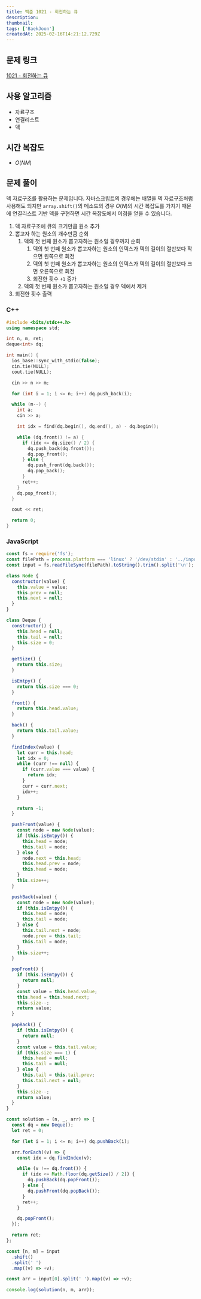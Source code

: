 ```yaml
---
title: 백준 1021 - 회전하는 큐
description:
thumbnail:
tags: ['BaekJoon']
createdAt: 2025-02-16T14:21:12.729Z
---
```


## 문제 링크

[1021 - 회전하는 큐](https://www.acmicpc.net/problem/1021)

## 사용 알고리즘

- 자료구조
- 연결리스트
- 덱

## 시간 복잡도

- $O(NM)$

## 문제 풀이

덱 자료구조를 활용하는 문제입니다. 자바스크립트의 경우에는 배열을 덱 자료구조처럼 사용해도 되지만 `array.shift()`의 메소드의 경우 $O(N)$의 시간 복잡도를 가지기 때문에 연결리스트 기반 덱을 구현하면 시간 복잡도에서 이점을 얻을 수 있습니다.

1. 덱 자료구조에 큐의 크기만큼 원소 추가
2. 뽑고자 하는 원소의 개수만큼 순회
   1. 덱의 첫 번째 원소가 뽑고자하는 원소일 경우까지 순회
      1. 덱의 첫 번째 원소가 뽑고자하는 원소의 인덱스가 덱의 길이의 절반보다 작으면 왼쪽으로 회전
      2. 덱의 첫 번째 원소가 뽑고자하는 원소의 인덱스가 덱의 길이의 절반보다 크면 오른쪽으로 회전
      3. 회전한 횟수 `+1` 증가
   2. 덱의 첫 번째 원소가 뽑고자하는 원소일 경우 덱에서 제거
3. 회전한 횟수 출력

### C++

```c++ title="C++"
#include <bits/stdc++.h>
using namespace std;

int n, m, ret;
deque<int> dq;

int main() {
  ios_base::sync_with_stdio(false);
  cin.tie(NULL);
  cout.tie(NULL);

  cin >> n >> m;

  for (int i = 1; i <= n; i++) dq.push_back(i);

  while (m--) {
    int a;
    cin >> a;

    int idx = find(dq.begin(), dq.end(), a) - dq.begin();

    while (dq.front() != a) {
      if (idx <= dq.size() / 2) {
        dq.push_back(dq.front());
        dq.pop_front();
      } else {
        dq.push_front(dq.back());
        dq.pop_back();
      }
      ret++;
    }
    dq.pop_front();
  }

  cout << ret;

  return 0;
}
```

### JavaScript

```js title="JavaScript"
const fs = require('fs');
const filePath = process.platform === 'linux' ? '/dev/stdin' : '../input.txt';
const input = fs.readFileSync(filePath).toString().trim().split('\n');

class Node {
  constructor(value) {
    this.value = value;
    this.prev = null;
    this.next = null;
  }
}

class Deque {
  constructor() {
    this.head = null;
    this.tail = null;
    this.size = 0;
  }

  getSize() {
    return this.size;
  }

  isEmtpy() {
    return this.size === 0;
  }

  front() {
    return this.head.value;
  }

  back() {
    return this.tail.value;
  }

  findIndex(value) {
    let curr = this.head;
    let idx = 0;
    while (curr !== null) {
      if (curr.value === value) {
        return idx;
      }
      curr = curr.next;
      idx++;
    }

    return -1;
  }

  pushFront(value) {
    const node = new Node(value);
    if (this.isEmtpy()) {
      this.head = node;
      this.tail = node;
    } else {
      node.next = this.head;
      this.head.prev = node;
      this.head = node;
    }
    this.size++;
  }

  pushBack(value) {
    const node = new Node(value);
    if (this.isEmtpy()) {
      this.head = node;
      this.tail = node;
    } else {
      this.tail.next = node;
      node.prev = this.tail;
      this.tail = node;
    }
    this.size++;
  }

  popFront() {
    if (this.isEmtpy()) {
      return null;
    }
    const value = this.head.value;
    this.head = this.head.next;
    this.size--;
    return value;
  }

  popBack() {
    if (this.isEmtpy()) {
      return null;
    }
    const value = this.tail.value;
    if (this.size === 1) {
      this.head = null;
      this.tail = null;
    } else {
      this.tail = this.tail.prev;
      this.tail.next = null;
    }
    this.size--;
    return value;
  }
}

const solution = (n, _, arr) => {
  const dq = new Deque();
  let ret = 0;

  for (let i = 1; i <= n; i++) dq.pushBack(i);

  arr.forEach((v) => {
    const idx = dq.findIndex(v);

    while (v !== dq.front()) {
      if (idx <= Math.floor(dq.getSize() / 2)) {
        dq.pushBack(dq.popFront());
      } else {
        dq.pushFront(dq.popBack());
      }
      ret++;
    }

    dq.popFront();
  });

  return ret;
};

const [n, m] = input
  .shift()
  .split(' ')
  .map((v) => +v);

const arr = input[0].split(' ').map((v) => +v);

console.log(solution(n, m, arr));
```
